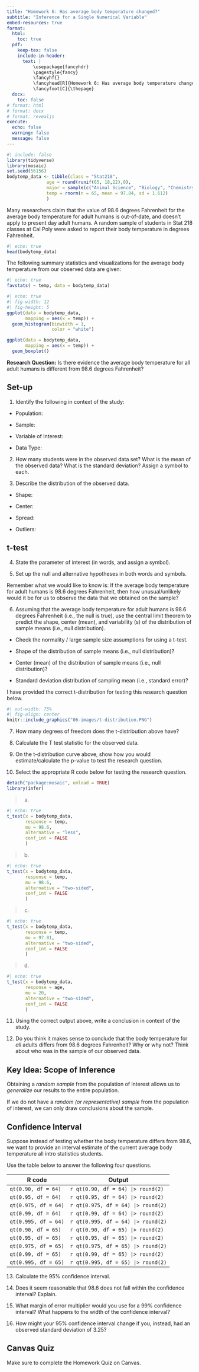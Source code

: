 ```yaml
---
title: "Homework 6: Has average body temperature changed?"
subtitle: "Inference for a Single Numerical Variable"
embed-resources: true
format:
  html:
    toc: true
  pdf:
    keep-tex: false
    include-in-header:
      text: |
          \usepackage{fancyhdr}
          \pagestyle{fancy}
          \fancyhf{}
          \fancyhead[R]{Homework 6: Has average body temperature changed?}
          \fancyfoot[C]{\thepage}
  docx:
    toc: false
# format: html
# format: docx
# format: revealjs
execute:
  echo: false
  warning: false
  message: false
---
```


```r
#| include: false
library(tidyverse)
library(mosaic)
set.seed(56156)
bodytemp_data <- tibble(class = "Stat218",
               age = round(runif(65, 18,22),0),
               major = sample(c("Animal Science", "Biology", "Chemistry", "Wine and Viticulture", "Horticulture", "Marine Science"), 65, replace = TRUE),
               temp = rnorm(n = 65, mean = 97.84, sd = 1.612)
               )
```

Many researchers claim that the value of 98.6 degrees Fahrenheit for the average body temperature for adult humans is out-of-date, and doesn't apply to present day adult humans. A random sample of students in Stat 218 classes at Cal Poly were asked to report their body temperature in degrees Fahrenheit.

```r
#| echo: true
head(bodytemp_data)
```

The following summary statistics and visualizations for the average body temperature from our observed data are given:

```r
#| echo: true
favstats( ~ temp, data = bodytemp_data)
```

```r
#| echo: true
#| fig-width: 12
#| fig-height: 5
ggplot(data = bodytemp_data,
       mapping = aes(x = temp)) +
  geom_histogram(binwidth = 1,
                 color = "white")

ggplot(data = bodytemp_data,
       mapping = aes(x = temp)) +
  geom_boxplot()
```

\newpage

**Research Question:** Is there evidence the average body temperature for all adult humans is different from 98.6 degrees Fahrenheit?

## Set-up

1.  Identify the following in context of the study:

\vspace{0.25in}

-   Population:

\vspace{0.25in}

-   Sample:

\vspace{0.25in}

-   Variable of Interest:

\vspace{0.25in}

-   Data Type:

\vspace{0.25in}

2.  How many students were in the observed data set? What is the mean of the observed data? What is the standard deviation? Assign a symbol to each.

\vspace{0.75in}

3.  Describe the distribution of the observed data.

-   Shape:

\vspace{0.25in}

-   Center:

\vspace{0.25in}

-   Spread:

\vspace{0.25in}

-   Outliers:

\vspace{0.25in}

## t-test

4.  State the parameter of interest (in words, and assign a symbol).

\vspace{1.4in}

5.  Set up the null and alternative hypotheses in both words and symbols.

\vspace{1.4in}

Remember what we would like to know is: If the average body temperature for adult humans is 98.6 degrees Fahrenheit, then how unusual/unlikely would it be for us to observe the data that we obtained on the sample?

6.  Assuming that the average body temperature for adult humans is 98.6 degrees Fahrenheit (i.e., the null is true), use the central limit theorem to predict the shape, center (mean), and variability (s) of the distribution of sample means (i.e., null distribution).

\vspace{0.25in}

-   Check the normality / large sample size assumptions for using a t-test.

\vspace{0.25in}

-   Shape of the distribution of sample means (i.e., null distribution)?

\vspace{0.25in}

-   Center (mean) of the distribution of sample means (i.e., null distribution)?

\vspace{0.25in}

-   Standard deviation distribution of sampling mean (i.e., standard error)?

\vspace{0.25in}

\newpage

I have provided the correct t-distribution for testing this research question below.

```r
#| out-width: 75%
#| fig-align: center
knitr::include_graphics("06-images/t-distribution.PNG")
```

7.  How many degrees of freedom does the t-distribution above have?

\vspace{0.25in}

8.  Calculate the T test statistic for the observed data.

\vspace{1in}

9.  On the t-distribution curve above, show how you would estimate/calculate the p-value to test the research question.

\vspace{0.25in}

10.  Select the appropriate R code below for testing the research question.

\vspace{0.1in}

```r
detach("package:mosaic", unload = TRUE)
library(infer)
```

> a.  

```r
#| echo: true
t_test(x = bodytemp_data,
       response = temp,
       mu = 98.6,
       alternative = "less",
       conf_int = FALSE
       )
```

\newpage

> b.  

```r
#| echo: true
t_test(x = bodytemp_data,
       response = temp,
       mu = 98.6,
       alternative = "two-sided",
       conf_int = FALSE
       )
```

> c.  

```r
#| echo: true
t_test(x = bodytemp_data,
       response = temp,
       mu = 97.81,
       alternative = "two-sided",
       conf_int = FALSE
       )
```

> d.  

```r
#| echo: true
t_test(x = bodytemp_data,
       response = age,
       mu = 20,
       alternative = "two-sided",
       conf_int = FALSE
       )
```

\newpage

11. Using the correct output above, write a conclusion in context of the study.

\vspace{1.4in}

12. Do you think it makes sense to conclude that the body temperature for *all* adults differs from 98.6 degrees Fahrenheit? Why or why not? Think about who was in the sample of our observed data.

\vspace{1.4in}

::: callout-note
## Key Idea: Scope of Inference

Obtaining a *random sample* from the population of interest allows us to *generalize* our results to the entire population.

If we do not have a *random (or representative) sample* from the population of interest, we can only draw conclusions about the sample.
:::

## Confidence Interval

Suppose instead of testing whether the body temperature differs from 98.6, we want to provide an interval estimate of the current average body temperature all intro statistics students. 

\newpage

Use the table below to answer the following four questions.

| R code               | Output                   |
|----------------------|--------------------------|
| `qt(0.90, df = 64)`  | `r qt(0.90, df = 64) |> round(2)`  |
| `qt(0.95, df = 64)`  | `r qt(0.95, df = 64) |> round(2)`  |
| `qt(0.975, df = 64)` | `r qt(0.975, df = 64) |> round(2)`  |
| `qt(0.99, df = 64)`  | `r qt(0.99, df = 64) |> round(2)` |
| `qt(0.995, df = 64)` | `r qt(0.995, df = 64) |> round(2)` |
| `qt(0.90, df = 65)`  | `r qt(0.90, df = 65) |> round(2)`  |
| `qt(0.95, df = 65)`  | `r qt(0.95, df = 65) |> round(2)`  |
| `qt(0.975, df = 65)` | `r qt(0.975, df = 65) |> round(2)` |
| `qt(0.99, df = 65)`  | `r qt(0.99, df = 65) |> round(2)`  |
| `qt(0.995, df = 65)` | `r qt(0.995, df = 65) |> round(2)` |

13. Calculate the 95% confidence interval.

\vspace{1.4in}

14. Does it seem reasonable that 98.6 does not fall within the confidence interval? Explain.

\vspace{1.4in}

15. What margin of error multiplier would you use for a 99% confidence interval? What happens to the width of the confidence interval?

\vspace{1.4in}

16. How might your 95% confidence interval change if you, instead, had an observed standard deviation of 3.25?

\vspace{1.4in}

::: callout-caution
## Canvas Quiz

Make sure to complete the Homework Quiz on Canvas.
:::
